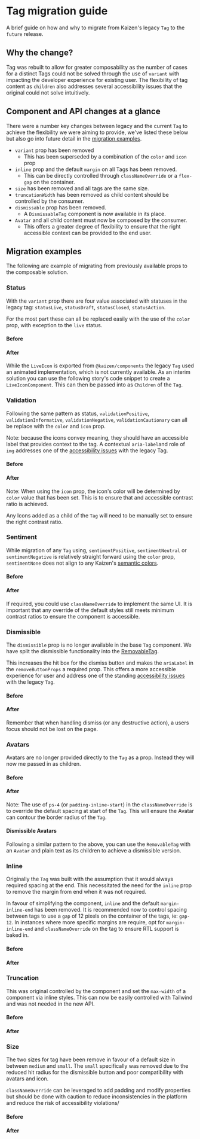 
<Meta of={TagMigrationStories} />

# Tag migration guide

A brief guide on how and why to migrate from Kaizen's legacy `Tag` to the `future` release.

## Why the change?

Tag was rebuilt to allow for greater composability as the number of cases for a distinct Tags could not be solved through the use of `variant` with impacting the developer experience for existing user. The flexibility of tag content as `children` also addresses several accessibility issues that the original could not solve intuitively.

## Component and API changes at a glance

There were a number key changes between legacy and the current `Tag` to achieve the flexibility we were aiming to provide, we've listed these below but also go into future detail in the [migration examples](/docs/components-tag-future-migration-guide--migrationguide#migration-examples).

- `variant` prop has been removed
  - This has been superseded by a combination of the `color` and `icon` prop
- `inline` prop and the default `margin` on all Tags has been removed.
  - This can be directly controlled through `classNameOverride` or a `flex-gap` on the container.
- `size` has been removed and all tags are the same size.
- `truncationWidth` has been removed as child content should be controlled by the consumer.
- `dismissable` prop has been removed.
  - A `DismissableTag` component is now available in its place.
- `Avatar` and all child content must now be composed by the consumer.
  - This offers a greater degree of flexibility to ensure that the right accessible context can be provided to the end user.


## Migration examples

The following are example of migrating from previously available props to the composable solution.

### Status

With the `variant` prop there are four value associated with statuses in the legacy tag:  `statusLive`, `statusDraft`, `statusClosed`, `statusAction`.

For the most part these can all be replaced easily with the use of the `color` prop, with exception to the `live` status.

#### Before

<Canvas of={LegacyTagStories.Status} />


#### After

<Canvas of={TagMigrationStories.StatusMigration} sourceState="shown"/>

While the `LiveIcon` is exported from `@kaizen/components` the legacy `Tag` used an animated implementation, which is not currently available. As an interim solution you can use the following story's code snippet to create a `LiveIconComponent`. This can then be passed into as `Children` of the `Tag`.

<Canvas of={TagMigrationStories.LiveIconComponentStory} sourceState="hidden"/>

### Validation

Following the same pattern as status, `validationPositive`, `validationInformative`, `validationNegative`, `validationCautionary` can all be replace with the `color` and `icon` prop.

Note: because the icons convey meaning, they should have an accessible label that provides context to the tag. A contextual `aria-label`and role of `img` addresses one of the [accessibility issues](https://github.com/cultureamp/kaizen-discourse/issues/102) with the legacy Tag.

#### Before

<Canvas of={LegacyTagStories.Validation} />

#### After

<Canvas of={TagMigrationStories.ValidationMigration} sourceState="shown"/>


Note: When using the `icon` prop, the icon's color will be determined by `color` value that has been set. This is to ensure that and accessible contrast ratio is achieved.

Any Icons added as a child of the `Tag` will need to be manually set to ensure the right contrast ratio.

### Sentiment

While migration of any `Tag` using, `sentimentPositive`, `sentimentNeutral` or `sentimentNegative` is relatively straight forward using the `color` prop, `sentimentNone` does not align to any Kaizen's [semantic colors](https://cultureamp.atlassian.net/wiki/spaces/DesignSystem/pages/3064857902/Color).

#### Before

<Canvas of={LegacyTagStories.Sentiments} />

#### After

<Canvas of={TagMigrationStories.SentimentsMigration} sourceState="shown"/>

If required, you could use `classNameOverride` to implement the same UI. It is important that any override of the default styles still meets minimum contrast ratios to ensure the component is accessible.

<Canvas of={TagMigrationStories.SentimentNone} />


### Dismissible

The `dismissible` prop is no longer available in the base `Tag` component. We have split the dismissible functionality into the [RemovableTag](/docs/components-tag-future-removabletag--docs).

This increases the hit box for the dismiss button and makes the `ariaLabel` in the `removeButtonProps` a required prop. This offers a more accessible experience for user and address one of the standing [accessibility issues](https://github.com/cultureamp/kaizen-discourse/issues/101) with the legacy `Tag`.

#### Before

<Canvas of={LegacyTagStories.Dismissible} />

#### After

<Canvas of={TagMigrationStories.DismissibleMigration} sourceState="shown"/>

Remember that when handling dismiss (or any destructive action), a users focus should not be lost on the page.


### Avatars

Avatars are no longer provided directly to the `Tag` as a prop. Instead they will now me passed in as children.

#### Before

<Canvas of={LegacyTagStories.ProfileWithAvatarProps} />

#### After

<Canvas of={TagMigrationStories.AvatarMigration} sourceState="shown"/>


Note: The use of `ps-4` (or `padding-inline-start`) in the `classNameOverride` is to override the default spacing at start of the `Tag`. This will ensure the Avatar can contour the border radius of the `Tag`.

#### Dismissible Avatars

Following a similar pattern to the above, you can use the `RemovableTag` with an `Avatar` and plain text as its children to achieve a dismissible version.

<Canvas of={TagMigrationStories.AvatarRemovableMigration} />

### Inline

Originally the `Tag` was built with the assumption that it would always required spacing at the end. This necessitated the need for the `inline` prop to remove the margin from end when it was not required.

In favour of simplifying the component, `inline` and the default `margin-inline-end` has been removed. It is recommended now to control spacing between tags to use a `gap` of 12 pixels on the container of the tags, ie: `gap-12`. In instances where more specific margins are require, opt for `margin-inline-end` and `classNameOverride` on the tag to ensure RTL support is baked in.

#### Before

<Canvas of={LegacyTagStories.Inline} />

#### After

<Canvas of={TagMigrationStories.InlineMigration} sourceState="shown"/>


### Truncation

This was original controlled by the component and set the `max-width` of a component via inline styles. This can now be easily controlled with Tailwind and was not needed in the new API.

#### Before

<Canvas of={LegacyTagStories.Truncate} />

#### After

<Canvas of={TagMigrationStories.TruncateMigration} sourceState="shown"/>

### Size

The two sizes for tag have been remove in favour of a default size in between `medium` and `small`. The `small` specifically was removed due to the reduced hit radius for the dismissible button and poor compatibility with avatars and icon.

`classNameOverride` can be leveraged to add padding and modify properties but should be done with caution to reduce inconsistencies in the platform and reduce the risk of accessibility violations/


#### Before

<Canvas of={LegacyTagStories.Sizes} />

#### After

<Canvas of={TagMigrationStories.SizesMigration} sourceState="shown"/>
